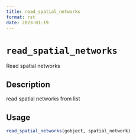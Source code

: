 ```yaml
--- 
title: read_spatial_networks 
format: rst 
date: 2023-01-19 
--- 
```

# `read_spatial_networks`

Read spatial networks


## Description

read spatial networks from list


## Usage

```r
read_spatial_networks(gobject, spatial_network)
```


